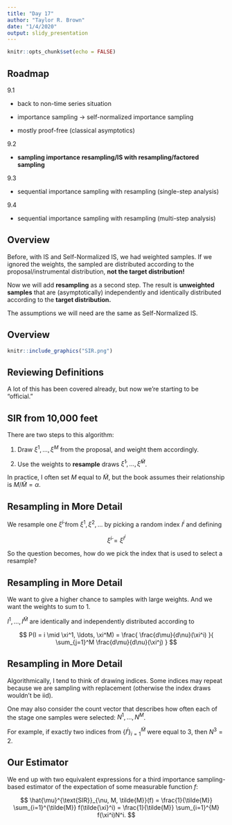 ```yaml
---
title: "Day 17"
author: "Taylor R. Brown"
date: "1/4/2020"
output: slidy_presentation
---
```


```r
knitr::opts_chunk$set(echo = FALSE)
```


## Roadmap

9.1

- back to non-time series situation

- importance sampling -> self-normalized importance sampling

- mostly proof-free (classical asymptotics)

9.2

- **sampling importance resampling/IS with resampling/factored sampling** 

9.3

- sequential importance sampling with resampling (single-step analysis)

9.4

- sequential importance sampling with resampling (multi-step analysis)



## Overview

Before, with IS and Self-Normalized IS, we had weighted samples. If we ignored the weights, the sampled are distributed according to the proposal/instrumental distribution, **not the target distribution!**

Now we will add **resampling** as a second step. The result is **unweighted samples** that are (asymptotically) independently and identically distributed according to the **target distribution.**

The assumptions we will need are the same as Self-Normalized IS.


## Overview

```r
knitr::include_graphics("SIR.png")
```




## Reviewing Definitions

A lot of this has been covered already, but now we're starting to be "official."


## SIR from 10,000 feet

There are two steps to this algorithm:

1. Draw $\xi^1, \ldots, \xi^M$ from the proposal, and weight them accordingly.

2. Use the weights to **resample** draws $\tilde{\xi}^1, \ldots, \tilde{\xi}^{\tilde{M}}$.

In practice, I often set $M$ equal to $\tilde{M}$, but the book assumes their relationship is $M / \tilde{M} = \alpha$.

## Resampling in More Detail

We resample one $\tilde{\xi}^i$ from $\xi^1, \xi^2, \ldots$ by picking a random index $I^i$ and defining

$$
\tilde{\xi}^i = \xi^{I^i}
$$

So the question becomes, how do we pick the index that is used to select a resample?



## Resampling in More Detail

We want to give a higher chance to samples with large weights. And we want the weights to sum to $1$.

$I^1, \ldots, I^{\tilde{M}}$ are identically and independently distributed according to 

$$
P(I = i \mid \xi^1, \ldots, \xi^M) = \frac{ \frac{d\mu}{d\nu}(\xi^i) }{ \sum_{j=1}^M \frac{d\mu}{d\nu}(\xi^j) }
$$

## Resampling in More Detail

Algorithmically, I tend to think of drawing indices. Some indices may repeat because we are sampling with replacement (otherwise the index draws wouldn't be iid).

One may also consider the count vector that describes how often each of the stage one samples were selected: $N^1, \ldots, N^M$. 

For example, if exactly two indices from $\{I^i\}_{i=1}^{\tilde{M}}$ were equal to $3$, then $N^3 = 2$.

## Our Estimator

We end up with two equivalent expressions for a third importance sampling-based estimator of the expectation of some measurable function $f$:

$$
\hat{\mu}^{\text{SIR}}_{\nu, M, \tilde{M}}(f) = \frac{1}{\tilde{M}} \sum_{i=1}^{\tilde{M}} f(\tilde{\xi}^i) = \frac{1}{\tilde{M}} \sum_{i=1}^{M} f(\xi^i)N^i.
$$